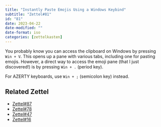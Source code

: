 ```yaml
---
title: "Instantly Paste Emojis Using a Windows Keybind"
subtitle: "Zettel#81"
id: "81"
date: 2023-04-22
date-modified: ""
date-format: iso
categories: [zettelkasten]
---
```

You probably know you can access the clipboard on Windows by pressing `Win + V`. This opens up a pane with various tabs, including one for pasting emojis. However, a direct way to access the emoji pane (that I just discovered!) is by pressing `Win + .` (period key).

For AZERTY keyboards, use `Win + ;` (semicolon key) instead.

## Related Zettel

* [Zettel#87](/zettel/87)
* [Zettel#78](/zettel/78)
* [Zettel#47](/zettel/47)
* [Zettel#16](/zettel/16)
